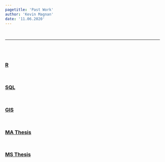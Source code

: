 ```yaml
---
pagetitle: 'Past Work'
author: 'Kevin Magnan'
date: '11.06.2020'
---
```

<br><hr><br><br>

<h3>
[R](ranalysis.html)

<br>

[SQL](sql.html)

<br>

[GIS](gis.html)

<br>

[MA Thesis](mathesis.html)

<br>

[MS Thesis](graduate_thesis_semo.pdf)
</h3>